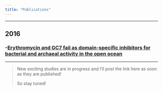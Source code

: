 ```yaml
---
title: "Publications"
---
```


---

## **2016**

### -[**Erythromycin and GC7 fail as domain-specific inhibitors for bacterial and archaeal activity in the open ocean**](http://www.int-res.com/abstracts/ame/v77/n2/p99-110/)

---

> New exciting studies are in progress and I'll post the link here as soon as they are published!</p>
> So stay tuned!